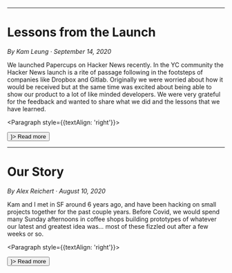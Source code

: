 

<!-- TODO: figure out how to make this dynamic at some point -->

---

# <Link href="/blog/launch"><a>Lessons from the Launch</a></Link>

_By Kam Leung · September 14, 2020_

We launched Papercups on Hacker News recently.  In the YC community the Hacker News launch is a rite of passage following in the footsteps of companies like Dropbox and Gitlab. Originally we were worried about how it would be received but at the same time was excited about being able to show our product to a lot of like minded developers. We were very grateful for the feedback and wanted to share what we did and the lessons that we have learned.

<Paragraph style={{textAlign: 'right'}}>
  <Link href="/blog/launch">
    <a>
      <Button type="link" icon={<ArrowRightOutlined />}>
        Read more
      </Button>
    </a>
  </Link>
</Paragraph>

---
# <Link href="/blog/story"><a>Our Story</a></Link>

_By Alex Reichert · August 10, 2020_

Kam and I met in SF around 6 years ago, and have been hacking on small projects together for the past couple years. Before Covid, we would spend many Sunday afternoons in coffee shops building prototypes of whatever our latest and greatest idea was… most of these fizzled out after a few weeks or so.

<Paragraph style={{textAlign: 'right'}}>
  <Link href="/blog/story">
    <a>
      <Button type="link" icon={<ArrowRightOutlined />}>
        Read more
      </Button>
    </a>
  </Link>
</Paragraph>

